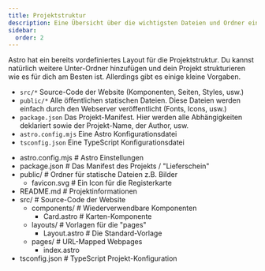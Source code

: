 ```yaml
---
title: Projektstruktur
description: Eine Übersicht über die wichtigsten Dateien und Ordner eines Astro-Projekts.
sidebar:
  order: 2
---
```


Astro hat ein bereits vordefiniertes Layout für die Projektstruktur. Du kannst natürlich weitere Unter-Ordner hinzufügen und dein Projekt strukturieren wie es für dich am Besten ist. Allerdings gibt es einige kleine Vorgaben.

- `src/*` Source-Code der Website (Komponenten, Seiten, Styles, usw.)
- `public/*` Alle öffentlichen statischen Dateien. Diese Dateien werden einfach durch den Webserver veröffentlicht (Fonts, Icons, usw.)
- `package.json` Das Projekt-Manifest. Hier werden alle Abhängigkeiten deklariert sowie der Projekt-Name, der Author, usw.
- `astro.config.mjs` Eine Astro Konfigurationsdatei
- `tsconfig.json` Eine TypeScript Konfigurationsdatei


<FileTree>

- astro.config.mjs # Astro Einstellungen
- package.json # Das Manifest des Projekts / "Lieferschein"
- public/ # Ordner für statische Dateien z.B. Bilder
  - favicon.svg # Ein Icon für die Registerkarte
- README.md # Projektinformationen
- src/ # Source-Code der Website
  - components/ # Wiederverwendbare Komponenten
    - Card.astro # Karten-Komponente
  - layouts/ # Vorlagen für die "pages"
    - Layout.astro # Die Standard-Vorlage
  - pages/ # URL-Mapped Webpages
    - index.astro
- tsconfig.json # TypeScript Projekt-Konfiguration

</FileTree>
